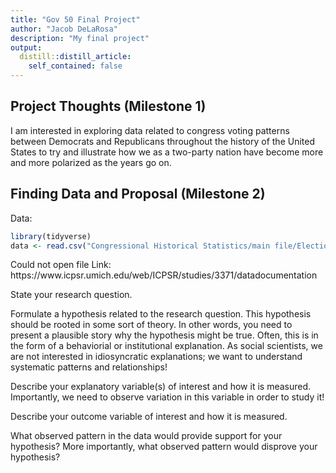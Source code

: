 ```yaml
---
title: "Gov 50 Final Project"
author: "Jacob DeLaRosa"
description: "My final project"
output:
  distill::distill_article:
    self_contained: false
---
```




## Project Thoughts (Milestone 1)

I am interested in exploring data related to congress voting patterns between Democrats and Republicans throughout the history of the United States to try and illustrate how we as a two-party nation have become more and more polarized as the years go on.  


## Finding Data and Proposal (Milestone 2)

Data:
```r
library(tidyverse)
data <- read.csv("Congressional Historical Statistics/main file/Election Table Data.dta")

```
Could not open file
Link:
https://www.icpsr.umich.edu/web/ICPSR/studies/3371/datadocumentation


State your research question.

Formulate a hypothesis related to the research question. This hypothesis should be rooted in some sort of theory. In other words, you need to present a plausible story why the hypothesis might be true. Often, this is in the form of a behaviorial or institutional explanation. As social scientists, we are not interested in idiosyncratic explanations; we want to understand systematic patterns and relationships!

Describe your explanatory variable(s) of interest and how it is measured. Importantly, we need to observe variation in this variable in order to study it!

Describe your outcome variable of interest and how it is measured.

What observed pattern in the data would provide support for your hypothesis? More importantly, what observed pattern would disprove your hypothesis?







